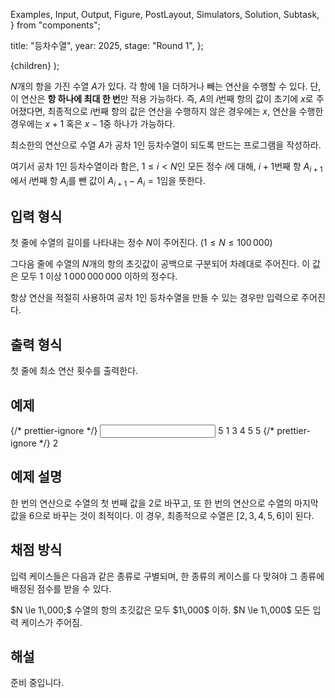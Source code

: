   Examples,
  Input,
  Output,
  Figure,
  PostLayout,
  Simulators,
  Solution,
  Subtask,
} from "components";

  title: "등차수열",
  year: 2025,
  stage: "Round 1",
};

  <PostLayout meta={meta}>{children}</PostLayout>
);

$N$개의 항을 가진 수열 $A$가 있다.
각 항에 $1$을 더하거나 빼는 연산을 수행할 수 있다.
단, 이 연산은 **항 하나에 최대 한 번**만 적용 가능하다.
즉, $A$의 $i$번째 항의 값이 초기에 $x$로 주어졌다면,
최종적으로 $i$번째 항의 값은 연산을 수행하지 않은 경우에는 $x$,
연산을 수행한 경우에는 $x + 1$ 혹은 $x - 1$중 하나가 가능하다.

최소한의 연산으로 수열 $A$가 공차 $1$인 등차수열이 되도록 만드는
프로그램을 작성하라.

여기서 공차 $1$인 등차수열이라 함은,
$1 \le i < N$인 모든 정수 $i$에 대해,
$i + 1$번째 항 $A_{i+1}$에서
$i$번째 항 $A_i$를 뺀 값이
$A_{i+1} - A_i = 1$임을 뜻한다.

## 입력 형식

첫 줄에 수열의 길이를 나타내는 정수 $N$이 주어진다.
($1 \le N \le 100\,000$)

그다음 줄에 수열의 $N$개의 항의 초깃값이 공백으로 구분되어 차례대로 주어진다.
이 값은 모두 $1$ 이상 $1\,000\,000\,000$ 이하의 정수다.

항상 연산을 적절히 사용하여 공차 $1$인 등차수열을 만들 수 있는 경우만
입력으로 주어진다.

## 출력 형식

첫 줄에 최소 연산 횟수를 출력한다.

## 예제

<Examples>
  {/* prettier-ignore */}
  <Input>
5
1 3 4 5 5
  </Input>
  {/* prettier-ignore */}
  <Output>
2
  </Output>
</Examples>

## 예제 설명

한 번의 연산으로 수열의 첫 번째 값을 $2$로 바꾸고,
또 한 번의 연산으로 수열의 마지막 값을 $6$으로 바꾸는 것이 최적이다.
이 경우, 최종적으로 수열은 $[2, 3, 4, 5, 6]$이 된다.

## 채점 방식

입력 케이스들은 다음과 같은 종류로 구별되며, 한 종류의 케이스를 다 맞혀야 그 종류에 배정된 점수를 받을 수 있다.

<Subtask index={1} score={34}>
  $N \le 1\,000;$ 수열의 항의 초깃값은 모두 $1\,000$ 이하.
</Subtask>
<Subtask index={2} score={25}>
  $N \le 1\,000$
</Subtask>
<Subtask index={3} score={41}>
  모든 입력 케이스가 주어짐.
</Subtask>

## 해설

<Solution>
준비 중입니다.
</Solution>
